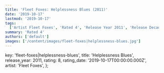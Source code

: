```yaml
---
title: 'Fleet Foxes: Helplessness Blues (2011)'
date: '2019-10-17'
lastmod: '2019-10-17'
tags:
  ['Artist Fleet Foxes', 'Rated 4', 'Release Year 2011', 'Release Decade 2010']
summary: 'Rated 4'
authors: ['default']
images: ['/content/images/fleet-foxes|helplessness-blues.jpg']
---
```


  key: 'fleet-foxes|helplessness-blues',
  title: 'Helplessness Blues',
  release_year: 2011,
  rating: 8,
  rating_date: '2019-10-17T00:00:00.000Z',
  artist: 'Fleet Foxes',
};

<MusicRating data={data} />
